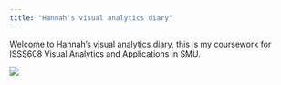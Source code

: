 ```yaml
---
title: "Hannah's visual analytics diary"
---
```


Welcome to Hannah's visual analytics diary, this is my coursework for ISSS608 Visual Analytics and Applications in SMU.

![](images/微信图片_20250130232703.png)
